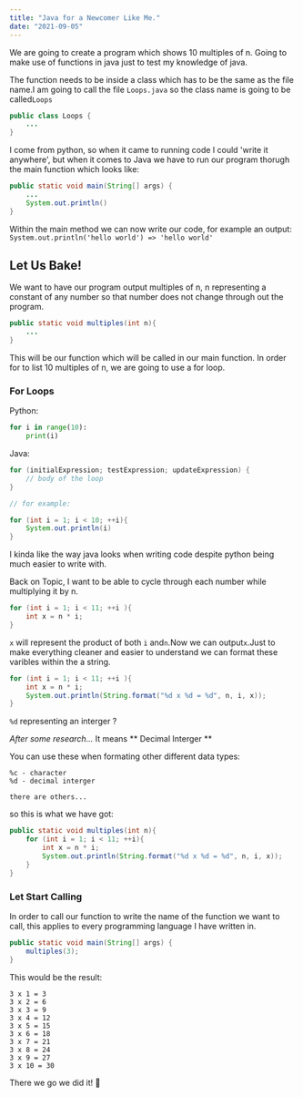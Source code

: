 ```yaml
---
title: "Java for a Newcomer Like Me."
date: "2021-09-05"
---
```


We are going to create a program which shows 10 multiples of n. 
Going to make use of functions in java just to test my knowledge of java. 

The function needs to be inside a class which has to be the same as
the file name.I am going to call the file `Loops.java` so the class
name is going to be called`Loops`

```java
public class Loops {
    ...
}
```

I come from python, so when it came to running code I could 'write it anywhere',
but when it comes to Java we have to run our program thorugh the main function which
looks like:

```java
public static void main(String[] args) {
    ...
    System.out.println()
}
```

Within the main method we can now write our code, for example an output:
`System.out.println('hello world') => 'hello world'`

## Let Us Bake!

We want to have our program output multiples of n, n representing a constant of any number 
so that number does not change through out the program. 

```java
public static void multiples(int n){
    ...
}
```

This will be our function which will be called in our main function. In order for to list 10 
multiples of n, we are going to use a for loop. 

### For Loops

Python:
```python
for i in range(10):
    print(i)
```
Java:
```java
for (initialExpression; testExpression; updateExpression) {
    // body of the loop
}

// for example: 

for (int i = 1; i < 10; ++i){
    System.out.println(i)
}
```        

I kinda like the way java looks when writing code despite python being much easier to write with. 

Back on Topic, I want to be able to cycle through each number while multiplying it by n.

```java
for (int i = 1; i < 11; ++i ){
    int x = n * i;
}
```
`x` will represent the product of both `i` and`n`.Now we can output`x`.Just to make everything cleaner 
and easier to understand we can format these varibles within the a string. 

```java
for (int i = 1; i < 11; ++i ){
    int x = n * i;
    System.out.println(String.format("%d x %d = %d", n, i, x));
}
```

`%d` representing an interger ? 

*After some research...*
It means ** Decimal Interger **

You can use these when formating other different data types:

```
%c - character 
%d - decimal interger

there are others...
```

so this is what we have got:
```java
public static void multiples(int n){
    for (int i = 1; i < 11; ++i){
        int x = n * i;
        System.out.println(String.format("%d x %d = %d", n, i, x));
    }
}
```
### Let Start Calling
In order to call our function to write the name of the function we want to call, this applies to every programming language I have written in. 
```java
public static void main(String[] args) {
    multiples(3);
}
```

This would be the result: 

```
3 x 1 = 3
3 x 2 = 6
3 x 3 = 9
3 x 4 = 12
3 x 5 = 15
3 x 6 = 18
3 x 7 = 21
3 x 8 = 24
3 x 9 = 27
3 x 10 = 30   
```

There we go we did it! 🎉
